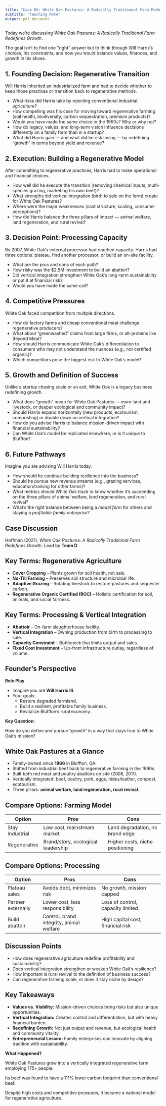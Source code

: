 ```yaml
---
title: "Case 06: White Oak Pastures: A Radically Traditional Farm Redefines Growth"
subtitle: "Teaching Note"
output: pdf_document
---
```


Today we’re discussing *White Oak Pastures: A Radically Traditional Farm Redefines Growth*.  

The goal isn’t to find one “right” answer but to think through Will Harris’s choices, his constraints, and how you would balance values, finances, and growth in his shoes.  


## 1. Founding Decision: Regenerative Transition
Will Harris inherited an industrialized farm and had to decide whether to keep those practices or transition back to regenerative methods.  

- What risks did Harris take by rejecting conventional industrial agriculture?  
- How compelling was his case for moving toward regenerative farming (soil health, biodiversity, carbon sequestration, premium products)?  
- Would you have made the same choice in the 1990s? Why or why not?  
- How do legacy, values, and long-term vision influence decisions differently on a family farm than in a startup?  
- What did Harris gain — and what did he risk losing — by redefining “growth” in terms beyond yield and revenue?  



## 2. Execution: Building a Regenerative Model
After committing to regenerative practices, Harris had to make operational and financial choices.  

- How well did he execute the transition (removing chemical inputs, multi-species grazing, marketing his own beef)?  
- What strengths did vertical integration (birth to sale on the farm) create for White Oak Pastures?  
- Where were the major weaknesses (cost structure, scaling, consumer perceptions)?  
- How did Harris balance the three pillars of impact — animal welfare, land regeneration, and rural revival?  



## 3. Decision Point: Processing Capacity
By 2007, White Oak’s external processor had reached capacity. Harris had three options: plateau, find another processor, or build an on-site facility.  

- What are the pros and cons of each path?  
- How risky was the $2.5M investment to build an abattoir?  
- Did vertical integration strengthen White Oak’s long-term sustainability or put it at financial risk?  
- Would you have made the same call?  



## 4. Competitive Pressures
White Oak faced competition from multiple directions.  

- How do factory farms and cheap conventional meat challenge regenerative producers?  
- What about “greenwashed” claims from large firms, or alt-proteins like Beyond Meat?  
- How should Harris communicate White Oak’s differentiation to consumers who may not understand the nuances (e.g., not certified organic)?  
- Which competitors pose the biggest risk to White Oak’s model?  



## 5. Growth and Definition of Success
Unlike a startup chasing scale or an exit, White Oak is a legacy business redefining growth.  

- What does “growth” mean for White Oak Pastures — more land and livestock, or deeper ecological and community impact?  
- Should Harris expand horizontally (new products, ecotourism, composting) or double down on vertical integration?  
- How do you advise Harris to balance mission-driven impact with financial sustainability?  
- Can White Oak’s model be replicated elsewhere, or is it unique to Bluffton?  



## 6. Future Pathways
Imagine you are advising Will Harris today.  

- How should he continue building resilience into the business?  
- Should he pursue new revenue streams (e.g., grazing services, education/training for other farms)?  
- What metrics should White Oak track to know whether it’s succeeding on the three pillars of animal welfare, land regeneration, and rural revival?  
- What’s the right balance between being a *model farm* for others and staying a *profitable family enterprise*?  



## Case Discussion

Hoffman (2021), *White Oak Pastures: A Radically Traditional Farm Redefines Growth*. Lead by **Team D**.  



## Key Terms: Regenerative Agriculture

- **Cover Cropping** – Plants grown for soil health, not sale.  
- **No-Till Farming** – Preserves soil structure and microbial life.  
- **Adaptive Grazing** – Rotating livestock to restore pastures and sequester carbon.  
- **Regenerative Organic Certified (ROC)** – Holistic certification for soil, animals, and social fairness.  



## Key Terms: Processing & Vertical Integration

- **Abattoir** – On-farm slaughterhouse facility.  
- **Vertical Integration** – Owning production from birth to processing to sale.  
- **Capacity Constraint** – Bottleneck that limits output and sales.  
- **Fixed Cost Investment** – Up-front infrastructure outlay, regardless of volume.  



## Founder’s Perspective

**Role Play**

- Imagine you are **Will Harris III**.  
- Your goals:  
  - Restore degraded farmland.  
  - Build a resilient, profitable family business.  
  - Revitalize Bluffton’s rural economy.  

**Key Question:**  

How do you define and pursue “growth” in a way that stays true to White Oak’s mission?  



## White Oak Pastures at a Glance

- Family-owned since **1866** in Bluffton, GA.  
- Shifted from industrial beef back to regenerative farming in the 1990s.  
- Built both red meat and poultry abattoirs on site (2008, 2011).  
- Vertically integrated: beef, poultry, pork, eggs, hides/leather, compost, ecotourism.  
- Three pillars: **animal welfare, land regeneration, rural revival**.  

## Compare Options: Farming Model

| Option            | Pros                                | Cons                           |
|-------------------|-------------------------------------|--------------------------------|
| Stay Industrial   | Low cost, mainstream market         | Land degradation, no brand edge |
| Regenerative      | Brand/story, ecological leadership  | Higher costs, niche positioning |




## Compare Options: Processing

| Option              | Pros                              | Cons                                |
|---------------------|-----------------------------------|-------------------------------------|
| Plateau sales       | Avoids debt, minimizes risk       | No growth, mission capped           |
| Partner externally  | Lower cost, less responsibility   | Loss of control, capacity limited   |
| Build abattoir      | Control, brand integrity, animal welfare | High capital cost, financial risk |


## Discussion Points

- How does regenerative agriculture redefine profitability and sustainability?  
- Does vertical integration strengthen or weaken White Oak’s resilience?  
- How important is rural revival to the definition of business success?  
- Can regenerative farming scale, or does it stay niche by design?  



## Key Takeaways

- **Values vs. Viability:** Mission-driven choices bring risks but also unique opportunities.  
- **Vertical Integration:** Creates control and differentiation, but with heavy financial burden.  
- **Redefining Growth:** Not just output and revenue, but ecological health and community vitality.  
- **Entrepreneurial Lesson:** Family enterprises can innovate by aligning tradition with sustainability.  

**What Happened?**  

White Oak Pastures grew into a vertically integrated regenerative farm employing 175+ people.  

Its beef was found to have a 111% lower carbon footprint than conventional beef.  

Despite high costs and competitive pressures, it became a national model for regenerative agriculture.  
